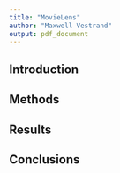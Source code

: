 ```yaml
---
title: "MovieLens"
author: "Maxwell Vestrand"
output: pdf_document
---
```




## Introduction

## Methods

## Results

## Conclusions

